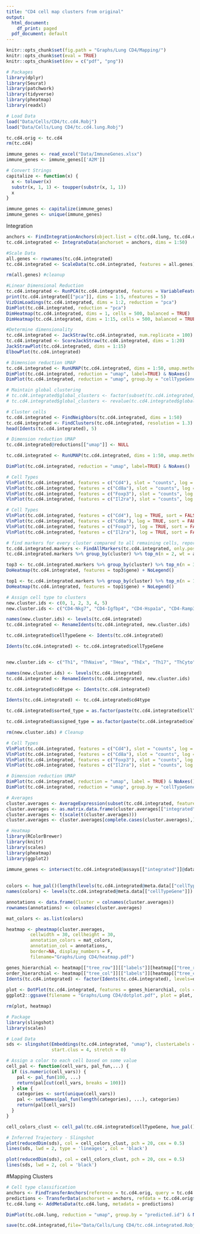 ---
title: "CD4 cell map clusters from original"
output:
  html_document:
    df_print: paged
  pdf_document: default
---

```{r}
knitr::opts_chunk$set(fig.path = "Graphs/Lung CD4/Mapping/")
knitr::opts_chunk$set(eval = TRUE)
knitr::opts_chunk$set(dev = c("pdf", "png"))

```


```{r}
# Packages
library(dplyr)
library(Seurat)
library(patchwork)
library(tidyverse)
library(pheatmap)
library(readxl)

# Load Data
load("Data/Cells/CD4/tc.cd4.Robj")
load("Data/Cells/Lung CD4/tc.cd4.lung.Robj")

tc.cd4.orig <- tc.cd4
rm(tc.cd4)

immune_genes <- read_excel("Data/ImmuneGenes.xlsx")
immune_genes <- immune_genes[['A2M']]

# Convert Strings
capitalize <- function(x) {
  x <- tolower(x)
  substr(x, 1, 1) <- toupper(substr(x, 1, 1))
  x
}

immune_genes <- capitalize(immune_genes)
immune_genes <- unique(immune_genes)

```

Integration

```{r}
anchors <- FindIntegrationAnchors(object.list = c(tc.cd4.lung, tc.cd4.orig), dims = 1:50)
tc.cd4.integrated <- IntegrateData(anchorset = anchors, dims = 1:50)

```

```{r}
#Scale Data
all.genes <- rownames(tc.cd4.integrated)
tc.cd4.integrated <- ScaleData(tc.cd4.integrated, features = all.genes)

rm(all.genes) #cleanup

```


```{r}
#Linear Dimensional Reduction
tc.cd4.integrated <- RunPCA(tc.cd4.integrated, features = VariableFeatures(object = tc.cd4.integrated))
print(tc.cd4.integrated[["pca"]], dims = 1:5, nfeatures = 5)
VizDimLoadings(tc.cd4.integrated, dims = 1:2, reduction = "pca")
DimPlot(tc.cd4.integrated, reduction = "pca")
DimHeatmap(tc.cd4.integrated, dims = 1, cells = 500, balanced = TRUE)
DimHeatmap(tc.cd4.integrated, dims = 1:15, cells = 500, balanced = TRUE)

```


```{r}
#Determine dimensionality
tc.cd4.integrated <- JackStraw(tc.cd4.integrated, num.replicate = 100)
tc.cd4.integrated <- ScoreJackStraw(tc.cd4.integrated, dims = 1:20)
JackStrawPlot(tc.cd4.integrated, dims = 1:15)
ElbowPlot(tc.cd4.integrated)

```

```{r}
# Dimension reduction UMAP
tc.cd4.integrated <- RunUMAP(tc.cd4.integrated, dims = 1:50, umap.method = "umap-learn")
DimPlot(tc.cd4.integrated, reduction = "umap", label=TRUE) & NoAxes()
DimPlot(tc.cd4.integrated, reduction = "umap", group.by = "cellTypeGene", label=TRUE) & NoAxes()

```

```{r}
# Maintain global clustering
# tc.cd4.integrated$global_clusters <- factor(subset(tc.cd4.integrated, subset = cellTypeGene == "CD4-C4-Fosb")$cellTypeGene)
# tc.cd4.integrated$global_clusters <- revalue(tc.cd4.integrated$global_clusters, c("CD4-C4-Fosb"="5"))

```

```{r}
# Cluster cells
tc.cd4.integrated <- FindNeighbors(tc.cd4.integrated, dims = 1:50)
tc.cd4.integrated <- FindClusters(tc.cd4.integrated, resolution = 1.3)
head(Idents(tc.cd4.integrated), 5)

```

```{r}
# Dimension reduction UMAP
tc.cd4.integrated@reductions[["umap"]] <- NULL

tc.cd4.integrated <- RunUMAP(tc.cd4.integrated, dims = 1:50, umap.method = "umap-learn", reduction.name = "umap")

DimPlot(tc.cd4.integrated, reduction = "umap", label=TRUE) & NoAxes()

```
```{r}
# Cell Types
VlnPlot(tc.cd4.integrated, features = c("Cd4"), slot = "counts", log = TRUE, sort = FALSE)
VlnPlot(tc.cd4.integrated, features = c("Cd8a"), slot = "counts", log = TRUE, sort = FALSE)
VlnPlot(tc.cd4.integrated, features = c("Foxp3"), slot = "counts", log = TRUE, sort = FALSE)
VlnPlot(tc.cd4.integrated, features = c("Il2ra"), slot = "counts", log = TRUE, sort = FALSE)

```

```{r}
# Cell Types
VlnPlot(tc.cd4.integrated, features = c("Cd4"), log = TRUE, sort = FALSE)
VlnPlot(tc.cd4.integrated, features = c("Cd8a"), log = TRUE, sort = FALSE)
VlnPlot(tc.cd4.integrated, features = c("Foxp3"), log = TRUE, sort = FALSE)
VlnPlot(tc.cd4.integrated, features = c("Il2ra"), log = TRUE, sort = FALSE)

```

```{r}
# find markers for every cluster compared to all remaining cells, report only the positive ones
tc.cd4.integrated.markers <- FindAllMarkers(tc.cd4.integrated, only.pos = TRUE, min.pct = 0.25, logfc.threshold = 0.25)
tc.cd4.integrated.markers %>% group_by(cluster) %>% top_n(n = 2, wt = avg_logFC)

top3 <- tc.cd4.integrated.markers %>% group_by(cluster) %>% top_n(n = 3, wt = avg_logFC)
DoHeatmap(tc.cd4.integrated, features = top3$gene) + NoLegend()

top1 <- tc.cd4.integrated.markers %>% group_by(cluster) %>% top_n(n = 1, wt = avg_logFC)
DoHeatmap(tc.cd4.integrated, features = top1$gene) + NoLegend()

```

```{r}
# Assign cell type to clusters
new.cluster.ids <- c(0, 1, 2, 3, 4, 5)
new.cluster.ids <- c("CD4-Nkg7", "CD4-Igfbp4", "CD4-Hspa1a", "CD4-Ramp3", "CD4-Tmem176b", "CD4-Ccl5")

names(new.cluster.ids) <- levels(tc.cd4.integrated)
tc.cd4.integrated <- RenameIdents(tc.cd4.integrated, new.cluster.ids)

tc.cd4.integrated$cellTypeGene <- Idents(tc.cd4.integrated)

Idents(tc.cd4.integrated) <- tc.cd4.integrated$cellTypeGene


new.cluster.ids <- c("Th1", "ThNaive", "THea", "ThEx", "Th17", "ThCyto")

names(new.cluster.ids) <- levels(tc.cd4.integrated)
tc.cd4.integrated <- RenameIdents(tc.cd4.integrated, new.cluster.ids)

tc.cd4.integrated$cd4type <- Idents(tc.cd4.integrated)

Idents(tc.cd4.integrated) <- tc.cd4.integrated$cd4type

tc.cd4.integrated$sorted_type = as.factor(paste(tc.cd4.integrated$cellTypeGene, "_", tc.cd4.integrated$cell.id.sorted))

tc.cd4.integrated$assigned_type = as.factor(paste(tc.cd4.integrated$cellTypeGene, "_", tc.cd4.integrated$cell.id.assigned))

rm(new.cluster.ids) # Cleanup

```

```{r}
# Cell Types
VlnPlot(tc.cd4.integrated, features = c("Cd4"), slot = "counts", log = TRUE, sort = FALSE)
VlnPlot(tc.cd4.integrated, features = c("Cd8a"), slot = "counts", log = TRUE, sort = FALSE)
VlnPlot(tc.cd4.integrated, features = c("Foxp3"), slot = "counts", log = TRUE, sort = FALSE)
VlnPlot(tc.cd4.integrated, features = c("Il2ra"), slot = "counts", log = TRUE, sort = FALSE)

```

```{r}
# Dimension reduction UMAP
DimPlot(tc.cd4.integrated, reduction = "umap", label = TRUE) & NoAxes()
DimPlot(tc.cd4.integrated, reduction = "umap", group.by = "cellTypeGene", label = TRUE) & NoAxes()

```

```{r}
# Averages
cluster.averages <- AverageExpression(subset(tc.cd4.integrated, features = immune_genes))
cluster.averages <- as.matrix.data.frame(cluster.averages[["integrated"]])
cluster.averages <- t(scale(t(cluster.averages)))
cluster.averages <- cluster.averages[complete.cases(cluster.averages),]

```

```{r}
# Heatmap
library(RColorBrewer)
library(knitr)
library(scales)
library(pheatmap)
library(ggplot2)
  
immune_genes <- intersect(tc.cd4.integrated@assays[["integrated"]]@data@Dimnames[[1]], immune_genes)

  
colors <- hue_pal()(length(levels(tc.cd4.integrated@meta.data[["cellTypeGene"]])))
names(colors) <- levels(tc.cd4.integrated@meta.data[["cellTypeGene"]])

annotations <- data.frame(Cluster = colnames(cluster.averages))
rownames(annotations) <- colnames(cluster.averages)

mat_colors <- as.list(colors)

heatmap <- pheatmap(cluster.averages,
         cellwidth = 30, cellheight = 30,
         annotation_colors = mat_colors,
         annotation_col = annotations,
         border=NA, display_numbers = F,
         filename="Graphs/Lung CD4/heatmap.pdf")

genes_hierarchial <- heatmap[["tree_row"]][["labels"]][heatmap[["tree_row"]][["order"]]]
order_hierarchial <- heatmap[["tree_col"]][["labels"]][heatmap[["tree_col"]][["order"]]]
Idents(tc.cd4.integrated) <- factor(Idents(tc.cd4.integrated), levels=order_hierarchial)
  
plot <- DotPlot(tc.cd4.integrated, features = genes_hierarchial, cols = "RdYlBu") + coord_flip() + theme(axis.text.x = element_text(angle = 90, vjust = 0.5, hjust=1))
ggplot2::ggsave(filename = "Graphs/Lung CD4/dotplot.pdf", plot = plot, width = length(order_hierarchial), height = length(genes_hierarchial)/4, limitsize = FALSE)

rm(plot, heatmap)

```

```{r}
# Package
library(slingshot)
library(scales)

# Load Data
sds <- slingshot(Embeddings(tc.cd4.integrated, "umap"), clusterLabels = tc.cd4.integrated$seurat_clusters, 
                 start.clus = 4, stretch = 0)

```

```{r}
# Assign a color to each cell based on some value
cell_pal <- function(cell_vars, pal_fun,...) {
  if (is.numeric(cell_vars)) {
    pal <- pal_fun(100, ...)
    return(pal[cut(cell_vars, breaks = 100)])
  } else {
    categories <- sort(unique(cell_vars))
    pal <- setNames(pal_fun(length(categories), ...), categories)
    return(pal[cell_vars])
  }
}

cell_colors_clust <- cell_pal(tc.cd4.integrated$cellTypeGene, hue_pal())

```

```{r}
# Inferred Trajectory - Slingshot
plot(reducedDim(sds), col = cell_colors_clust, pch = 20, cex = 0.5)
lines(sds, lwd = 2, type = 'lineages', col = 'black')

plot(reducedDim(sds), col = cell_colors_clust, pch = 20, cex = 0.5)
lines(sds, lwd = 2, col = 'black')

```

#Mapping Clusters

```{r}
# Cell type classification
anchors <- FindTransferAnchors(reference = tc.cd4.orig, query = tc.cd4.lung, npcs = 50, dims = 1:50)
predictions <- TransferData(anchorset = anchors, refdata = tc.cd4.orig$cd4type, dims = 1:50)
tc.cd4.lung <- AddMetaData(tc.cd4.lung, metadata = predictions)

DimPlot(tc.cd4.lung, reduction = "umap", group.by = "predicted.id") & NoAxes()

```

```{r}
save(tc.cd4.integrated,file="Data/Cells/Lung CD4/tc.cd4.integrated.Robj")

```

